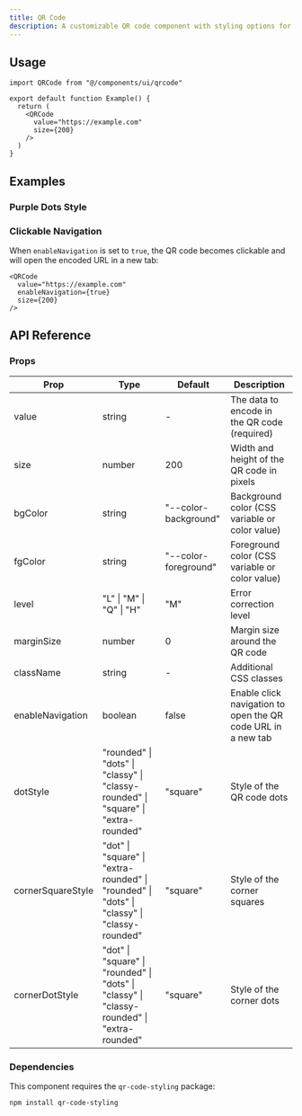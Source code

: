 ```yaml
---
title: QR Code
description: A customizable QR code component with styling options for Delta applications.
---
```


<ComponentPreview name="qrcode-demo" />

<Installation name="qrcode" />

## Usage

```tsx
import QRCode from "@/components/ui/qrcode"

export default function Example() {
  return (
    <QRCode 
      value="https://example.com" 
      size={200} 
    />
  )
}
```

## Examples

### Purple Dots Style

<ComponentPreview name="qrcode-purple-dots-demo" />

### Clickable Navigation

When `enableNavigation` is set to `true`, the QR code becomes clickable and will open the encoded URL in a new tab:

```tsx
<QRCode 
  value="https://example.com" 
  enableNavigation={true}
  size={200} 
/>
```

## API Reference

### Props

| Prop | Type | Default | Description |
| --- | --- | --- | --- |
| value | string | - | The data to encode in the QR code (required) |
| size | number | 200 | Width and height of the QR code in pixels |
| bgColor | string | "--color-background" | Background color (CSS variable or color value) |
| fgColor | string | "--color-foreground" | Foreground color (CSS variable or color value) |
| level | "L" \| "M" \| "Q" \| "H" | "M" | Error correction level |
| marginSize | number | 0 | Margin size around the QR code |
| className | string | - | Additional CSS classes |
| enableNavigation | boolean | false | Enable click navigation to open the QR code URL in a new tab |
| dotStyle | "rounded" \| "dots" \| "classy" \| "classy-rounded" \| "square" \| "extra-rounded" | "square" | Style of the QR code dots |
| cornerSquareStyle | "dot" \| "square" \| "extra-rounded" \| "rounded" \| "dots" \| "classy" \| "classy-rounded" | "square" | Style of the corner squares |
| cornerDotStyle | "dot" \| "square" \| "rounded" \| "dots" \| "classy" \| "classy-rounded" \| "extra-rounded" | "square" | Style of the corner dots |

### Dependencies

This component requires the `qr-code-styling` package:

```bash
npm install qr-code-styling
```